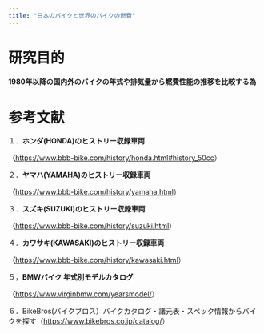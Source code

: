 ---
title: "日本のバイクと世界のバイクの燃費"
---

# 研究目的

#### 1980年以降の国内外のバイクの年式や排気量から燃費性能の推移を比較する為

# 参考文献

１．**ホンダ(HONDA)のヒストリー収録車両**

**（**<https://www.bbb-bike.com/history/honda.html#history_50cc>）

２．**ヤマハ(YAMAHA)のヒストリー収録車両**

**（**<https://www.bbb-bike.com/history/yamaha.html>）

３．**スズキ(SUZUKI)のヒストリー収録車両**

**（**<https://www.bbb-bike.com/history/suzuki.html>）

４．**カワサキ(KAWASAKI)のヒストリー収録車両**

**（**<https://www.bbb-bike.com/history/kawasaki.html>）

５，**BMWバイク 年式別モデルカタログ**

**（**<https://www.virginbmw.com/yearsmodel/>）

６．BikeBros(バイクブロス）バイクカタログ・諸元表・スペック情報からバイクを探す（<https://www.bikebros.co.jp/catalog/>）
